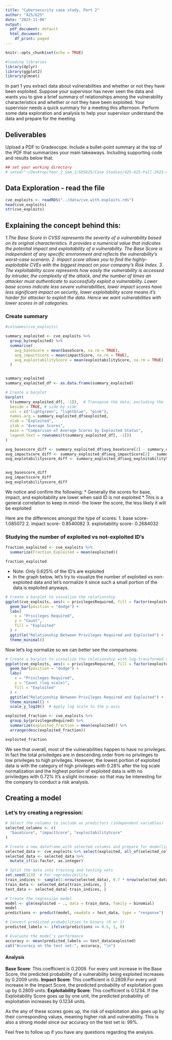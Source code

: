 ```yaml
---
title: "Cybersecurity case study, Part 2"
author: "425/625"
date: "2023-11-06"
output:
  pdf_document: default
  html_document:
    df_print: paged
---
```


```r
knitr::opts_chunk$set(echo = TRUE)

#loading libraries
library(dplyr)
library(ggplot2)
library(glmnet)

```

In part 1 you extract data about vulnerabilities and whether or not they have been exploited. Suppose your supervisor has never seen the data and wants you to give a brief summary of relationships among the vulnerability characteristics and whether or not they have been exploited. Your supervisor needs a quick summary for a meeting this afternoon. Perform some data exploration and analysis to help your supervisor understand the data and prepare for the meeting. 

## Deliverables

Upload a PDF to Gradescope. Include a bullet-point summary at the top of the PDF that summarizes your main takeaways.  Including supporting code and results below that. 


```r
## set your working directory
# setwd("~/Desktop/Year_2_Sem_1/SDS625/Case Studies/425-625-Fall-2023-main/cyber/R")
```


## Data Exploration - read the file
```r

cve_exploits <- readRDS("../data/cve.with.exploits.rds")
head(cve_exploits)
str(cve_exploits)
```

## Explaining the concept behind this:

*1.The Base Score in CVSS represents the  severity of a vulnerability based on its original characteristics. It provides a numerical value that indicates the potential impact and exploitability of a vulnerability. The Base Score is independent of any specific environment and reflects the vulnerability's worst-case scenario.*
*2. Impact score allows you to find the highly-exploitable CVEs with the biggest impact on your company's Risk Index. *
*3. The exploitability score represents how easily the vulnerability is accessed by intruder, the complexity of the attack, and the number of times an attacker must authenticate to successfully exploit a vulnerability.*
*Lower base scores indicate less severe vulnerabilities, lower impact scores have less significant impact on security, lower exploitability score means it's harder for attacker to exploit the data. Hence we want vulnerabilities with lower scores in all categories.*

### Create summary

```r
#colnames(cve_exploits)

summary_exploited <- cve_exploits %>%
  group_by(exploited) %>%
  summarise(
    avg_baseScore = mean(baseScore, na.rm = TRUE),
    avg_impactScore = mean(impactScore, na.rm = TRUE),
    avg_exploitabilityScore = mean(exploitabilityScore, na.rm = TRUE)
  )


summary_exploited
summary_exploited_df <- as.data.frame(summary_exploited)

```

```r

# Create a barplot
barplot(
  t(summary_exploited_df[, -1]),  # Transpose the data, excluding the 'exploited' column
  beside = TRUE, # side by side
  col = c("lightgreen", "lightblue", "pink"), 
  names.arg = summary_exploited_df$exploited,  
  xlab = "Exploited",
  ylab = "Average Scores",
  main = "Comparison of Average Scores by Exploited Status",
  legend.text = rownames(t(summary_exploited_df[, -1]))
)

avg_basescore_diff <- summary_exploited_df$avg_baseScore[2] - summary_exploited_df$avg_baseScore[1]
avg_impactscore_diff <- summary_exploited_df$avg_impactScore[2] - summary_exploited_df$avg_impactScore[1]
avg_explotabilityscore_diff <- summary_exploited_df$avg_exploitabilityScore[2] - summary_exploited_df$avg_exploitabilityScore[1]


avg_basescore_diff
avg_impactscore_diff
avg_explotabilityscore_diff
```

We notice and confirm the following:
* Generally the scores for base, impact, and exploitability are lower when said ID is not exploited
* This is a general correlation to keep in mind- the lower the score, the less likely it will be exploited

Here are the differences amongst the type of scores:
1. base score-  1.085072
2. impact score- 0.8540082
3. exploitability score- 0.2684032



### Studying the number of exploited vs not-exploited ID's

```r
fraction_exploited <- cve_exploits %>% 
  summarize(Fraction_Exploited = mean(exploited)) 

fraction_exploited

```
* Note: Only 0.625% of the ID's are exploited
* In the graph below, let's try to visualize the number of exploited vs non-exploited data and let's normalize it since such a small portion of the data is exploited anyways. 

```r

# Create a barplot to visualize the relationship
ggplot(cve_exploits, aes(x = privilegesRequired, fill = factor(exploited))) +
  geom_bar(position = "dodge") +
  labs(
    x = "Privileges Required",
    y = "Count",
    fill = "Exploited"
  ) +
  ggtitle("Relationship Between Privileges Required and Exploited") +
  theme_minimal()

```

Now let's log normalize so we can better see the comparisons:

```r


# Create a barplot to visualize the relationship with log-transformed counts
ggplot(cve_exploits, aes(x = privilegesRequired, fill = factor(exploited))) +
  geom_bar(position = "dodge") +
  labs(
    x = "Privileges Required",
    y = "Count (log scale)",
    fill = "Exploited"
  ) +
  ggtitle("Relationship Between Privileges Required and Exploited") +
  theme_minimal() +
  scale_y_log10()  # Apply log scale to the y-axis

```

```r

exploited_fraction <- cve_exploits %>%
  group_by(privilegesRequired) %>%
  summarize(exploited_fraction = mean(exploited)) %>%
  arrange(desc(exploited_fraction))

exploited_fraction

```

We see that overall, most of the vulnerabilities happen to have no privileges. In fact the total priviledges are in descending order from no privileges to low privileges to high privileges. However, the lowest portion of exploited data is with the category of high privileges with 0.28% after the log scale normalization and the highest portion of exploited data is with no priviledges with 0.72%
It's a slight increase- so that may be interesting for the company to conduct a risk analysis. 


## Creating a model

### Let's try creating a regression:

```r
# Select the columns to include as predictors (independent variables)
selected_columns <- c(
  "baseScore", "impactScore", "exploitabilityScore"
)

# Create a new dataframe with selected columns and prepare for modellign
selected_data <- cve_exploits %>% select(exploited, all_of(selected_columns))
selected_data <- selected_data %>%
  mutate_if(is.factor, as.integer)

# Split the data into training and testing sets
set.seed(123)  # For reproducibility
train_indices <- sample(1:nrow(selected_data), 0.7 * nrow(selected_data))
train_data <- selected_data[train_indices, ]
test_data <- selected_data[-train_indices, ]

# Create the regression model
model <- glm(exploited ~ ., data = train_data, family = binomial)
model
predictions <- predict(model, newdata = test_data, type = "response")

# Convert predicted probabilities to binary (0 or 1)
predicted_labels <- ifelse(predictions >= 0.5, 1, 0)

# Evaluate the model's performance
accuracy <- mean(predicted_labels == test_data$exploited)
cat("Accuracy on the test set:", accuracy, "\n")

```

#### Analysis 

**Base Score**: This coefficient is 0.2009. For every unit increase in the Base Score, the predicted probability of a vulnerability being exploited increases by 0.2009 units. 
**Impact Score**: This coefficient is 0.2809.For every unit increase in the Impact Score, the predicted probability of exploitation goes up by 0.2809 units. 
**Exploitability Score**: This coefficient is 0.1234. If the Exploitability Score goes up by one unit, the predicted probability of exploitation increases by 0.1234 units.

As the any of these scores goes up, the risk of exploitation also goes up by their corresponding values, meaning higher risk and vulnerability. 
This is also a strong model since our accuracy on the test set is: 99%. 


Feel free to follow up if you have any questions regarding the analysis. 
